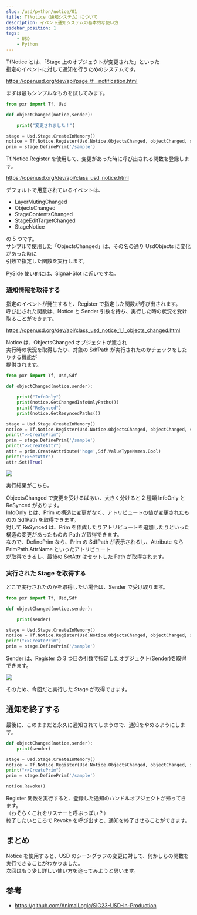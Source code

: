 ```yaml
---
slug: /usd/python/notice/01
title: TfNotice（通知システム）について
description: イベント通知システムの基本的な使い方
sidebar_position: 1
tags:
    - USD
    - Python
---
```


TfNotice とは、「Stage 上のオブジェクトが変更された」といった  
指定のイベントに対して通知を行うためのシステムです。

https://openusd.org/dev/api/page_tf__notification.html

まずは最もシンプルなものを試してみます。

```python
from pxr import Tf, Usd

def objectChanged(notice,sender):

    print("変更されました！")

stage = Usd.Stage.CreateInMemory()
notice = Tf.Notice.Register(Usd.Notice.ObjectsChanged, objectChanged, stage)
prim = stage.DefinePrim('/sample')

```

Tf.Notice.Register を使用して、変更があった時に呼び出される関数を登録します。

https://openusd.org/dev/api/class_usd_notice.html

デフォルトで用意されているイベントは、

-   LayerMutingChanged
-   ObjectsChanged
-   StageContentsChanged
-   StageEditTargetChanged
-   StageNotice

の 5 つです。  
サンプルで使用した「ObjectsChanged」は、その名の通り UsdObjects に変化があった時に  
引数で指定した関数を実行します。

PySide 使い的には、Signal-Slot に近いですね。

### 通知情報を取得する

指定のイベントが発生すると、Register で指定した関数が呼び出されます。  
呼び出された関数は、Notice と Sender 引数を持ち、実行した時の状況を受け取ることができます。

https://openusd.org/dev/api/class_usd_notice_1_1_objects_changed.html

Notice は、ObjectsChanged オブジェクトが渡され  
実行時の状況を取得したり、対象の SdfPath が実行されたのかチェックをしたりする機能が  
提供されます。

```python
from pxr import Tf, Usd,Sdf

def objectChanged(notice,sender):

    print("InfoOnly")
    print(notice.GetChangedInfoOnlyPaths())
    print("ReSynced")
    print(notice.GetResyncedPaths())

stage = Usd.Stage.CreateInMemory()
notice = Tf.Notice.Register(Usd.Notice.ObjectsChanged, objectChanged, stage)
print(">>CreatePrim")
prim = stage.DefinePrim('/sample')
print(">>CreateAttr")
attr = prim.CreateAttribute('hoge',Sdf.ValueTypeNames.Bool)
print(">>SetAttr")
attr.Set(True)
```

![](https://gyazo.com/e72aca36d2f8650e4b390039fe63f793.png)

実行結果がこちら。

ObjectsChanged で変更を受けるばあい、大きく分けると 2 種類 InfoOnly と ReSynced があります。  
InfoOnly とは、Prim の構造に変更がなく、アトリビュートの値が変更されたものの SdfPath を取得できます。  
対して ReSynced は、Prim を作成したりアトリビュートを追加したりといった  
構造の変更があったものの Path が取得できます。  
なので、DefinePrim なら、Prim の SdfPath が表示されるし、Attribute なら PrimPath.AttrName といったアトリビュート  
が取得できるし、最後の SetAttr はセットした Path が取得されます。

### 実行された Stage を取得する

どこで実行されたのかを取得したい場合は、Sender で受け取ります。

```python
from pxr import Tf, Usd,Sdf

def objectChanged(notice,sender):

    print(sender)

stage = Usd.Stage.CreateInMemory()
notice = Tf.Notice.Register(Usd.Notice.ObjectsChanged, objectChanged, stage)
print(">>CreatePrim")
prim = stage.DefinePrim('/sample')
```

Sender は、Register の 3 つ目の引数で指定したオブジェクト(Sender)を取得できます。

![](https://gyazo.com/4b32d37ebce28914f026599ae8cc2ade.png)

そのため、今回だと実行した Stage が取得できます。

## 通知を終了する

最後に、このままだと永久に通知されてしまうので、通知をやめるようにします。

```python
def objectChanged(notice,sender):
    print(sender)

stage = Usd.Stage.CreateInMemory()
notice = Tf.Notice.Register(Usd.Notice.ObjectsChanged, objectChanged, stage)
print(">>CreatePrim")
prim = stage.DefinePrim('/sample')

notice.Revoke()
```

Register 関数を実行すると、登録した通知のハンドルオブジェクトが帰ってきます。  
（おそらくこれをリスナーと呼ぶっぽい？）  
終了したいところで Revoke を呼び出すと、通知を終了させることができます。

## まとめ

Notice を使用すると、USD のシーングラフの変更に対して、何かしらの関数を実行できることがわかりました。  
次回はもう少し詳しい使い方を追ってみようと思います。

## 参考

-   https://github.com/AnimalLogic/SIG23-USD-In-Production

